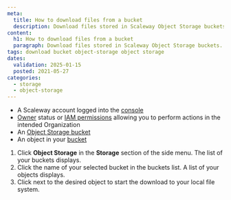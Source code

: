 ```yaml
---
meta:
  title: How to download files from a bucket
  description: Download files stored in Scaleway Object Storage buckets.
content:
  h1: How to download files from a bucket
  paragraph: Download files stored in Scaleway Object Storage buckets.
tags: download bucket object-storage object storage
dates:
  validation: 2025-01-15
  posted: 2021-05-27
categories:
  - storage
  - object-storage
---
```


<Macro id="requirements" />

- A Scaleway account logged into the [console](https://console.scaleway.com)
- [Owner](/identity-and-access-management/iam/concepts/#owner) status or [IAM permissions](/identity-and-access-management/iam/concepts/#permission) allowing you to perform actions in the intended Organization
- An [Object Storage bucket](/storage/object/how-to/create-a-bucket/)
- An object in your [bucket](/storage/object/how-to/upload-files-into-a-bucket/)

1. Click **Object Storage** in the **Storage** section of the side menu. The list of your buckets displays.
2. Click the name of your selected bucket in the buckets list. A list of your objects displays.
3. Click <Icon name="download" /> next to the desired object to start the download to your local file system.
